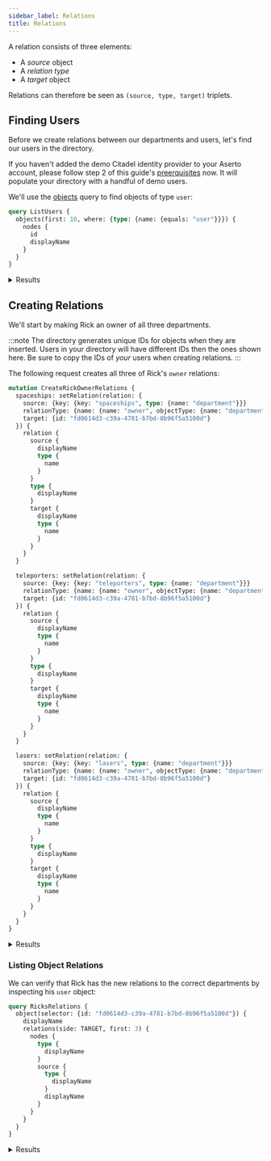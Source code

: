 ```yaml
---
sidebar_label: Relations
title: Relations
---
```


A relation consists of three elements:

* A _source_ object
* A _relation type_
* A _target_ object

Relations can therefore be seen as `(source, type, target)` triplets.

## Finding Users

Before we create relations between our departments and users, let's find our users in the directory.

If you haven't added the demo Citadel identity provider to your Aserto account, please follow step 2 of this guide's
[preerquisites](scenario#prerequisites) now. It will populate your directory with a handful of demo users.

We'll use the [objects](/docs/directory-api-reference/schema/queries/objects) query to find objects of type `user`:

```graphql title="Query"
query ListUsers {
  objects(first: 10, where: {type: {name: {equals: "user"}}}) {
    nodes {
      id
      displayName
    }
  }
}
```

<details>
  <summary>Results</summary>
  <div><span/>

```graphql
{
  "data": {
    "objects": {
      "nodes": [
        {
          "id": "fd0614d3-c39a-4781-b7bd-8b96f5a5100d",
          "displayName": "Rick Sanchez"
        },
        {
          "id": "fd1614d3-c39a-4781-b7bd-8b96f5a5100d",
          "displayName": "Morty Smith"
        },
        {
          "id": "fd2614d3-c39a-4781-b7bd-8b96f5a5100d",
          "displayName": "Summer Smith"
        },
        {
          "id": "fd3614d3-c39a-4781-b7bd-8b96f5a5100d",
          "displayName": "Beth Smith"
        },
        {
          "id": "fd4614d3-c39a-4781-b7bd-8b96f5a5100d",
          "displayName": "Jerry Smith"
        }
      ]
    }
  }
}
```
 </div>
</details>

## Creating Relations

We'll start by making Rick an owner of all three departments.

:::note
The directory generates unique IDs for objects when they are inserted. Users in your directory will have different
IDs then the ones shown here. Be sure to copy the IDs of _your_ users when creating relations.
:::

The following request creates all three of Rick's `owner` relations:

```graphql title="Query"
mutation CreateRickOwnerRelations {
  spaceships: setRelation(relation: {
    source: {key: {key: "spaceships", type: {name: "department"}}}
    relationType: {name: {name: "owner", objectType: {name: "department"}}}
    target: {id: "fd0614d3-c39a-4781-b7bd-8b96f5a5100d"}
  }) {
    relation {
      source {
        displayName
        type {
          name
        }
      }
      type {
        displayName
      }
      target {
        displayName
        type {
          name
        }
      }
    }
  }

  teleporters: setRelation(relation: {
    source: {key: {key: "teleporters", type: {name: "department"}}}
    relationType: {name: {name: "owner", objectType: {name: "department"}}}
    target: {id: "fd0614d3-c39a-4781-b7bd-8b96f5a5100d"}
  }) {
    relation {
      source {
        displayName
        type {
          name
        }
      }
      type {
        displayName
      }
      target {
        displayName
        type {
          name
        }
      }
    }
  }

  lasers: setRelation(relation: {
    source: {key: {key: "lasers", type: {name: "department"}}}
    relationType: {name: {name: "owner", objectType: {name: "department"}}}
    target: {id: "fd0614d3-c39a-4781-b7bd-8b96f5a5100d"}
  }) {
    relation {
      source {
        displayName
        type {
          name
        }
      }
      type {
        displayName
      }
      target {
        displayName
        type {
          name
        }
      }
    }
  }
}
```

<details>
  <summary>Results</summary>
  <div><span/>

```json
{
  "data": {
    "spaceships": {
      "relation": {
        "source": {
          "displayName": "Spaceships",
          "type": {
            "name": "department"
          }
        },
        "type": {
          "displayName": "department::owner"
        },
        "target": {
          "displayName": "Rick Sanchez",
          "type": {
            "name": "user"
          }
        }
      }
    },
    "teleporters": {
      "relation": {
        "source": {
          "displayName": "Teleporters",
          "type": {
            "name": "department"
          }
        },
        "type": {
          "displayName": "department::owner"
        },
        "target": {
          "displayName": "Rick Sanchez",
          "type": {
            "name": "user"
          }
        }
      }
    },
    "lasers": {
      "relation": {
        "source": {
          "displayName": "Lasers",
          "type": {
            "name": "department"
          }
        },
        "type": {
          "displayName": "department::owner"
        },
        "target": {
          "displayName": "Rick Sanchez",
          "type": {
            "name": "user"
          }
        }
      }
    }
  }
}
```
 </div>
</details>

### Listing Object Relations

We can verify that Rick has the new relations to the correct departments by inspecting his `user` object:

```graphql title="Query"
query RicksRelations {
  object(selector: {id: "fd0614d3-c39a-4781-b7bd-8b96f5a5100d"}) {
    displayName
    relations(side: TARGET, first: 3) {
      nodes {
        type {
          displayName
        }
        source {
          type {
            displayName
          }
          displayName
        }
      }
    }
  }
}
```

<details>
  <summary>Results</summary>
  <div><span/>

```json
{
  "data": {
    "object": {
      "displayName": "Rick Sanchez",
      "relations": {
        "nodes": [
          {
            "type": {
              "displayName": "department::owner"
            },
            "source": {
              "type": {
                "displayName": "Department"
              },
              "displayName": "Teleporters"
            }
          },
          {
            "type": {
              "displayName": "department::owner"
            },
            "source": {
              "type": {
                "displayName": "Department"
              },
              "displayName": "Lasers"
            }
          },
          {
            "type": {
              "displayName": "department::owner"
            },
            "source": {
              "type": {
                "displayName": "Department"
              },
              "displayName": "Spaceships"
            }
          }
        ]
      }
    }
  }
}
```
 </div>
</details>
